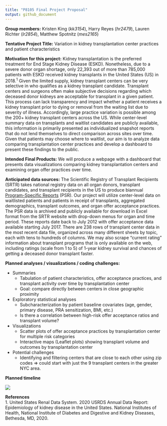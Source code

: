 ```yaml
---
title: "P8105 Final Project Proposal"
output: github_document
---
```


**Group members:** Kristen King (*kk3154*), Harry Reyes (*hr2479*), Lauren Richter (*lr2854*), Matthew Spotnitz (*mes2165*)

**Tentative Project Title:** Variation in kidney transplantation center practices and patient characteristics

**Motivation for this project:** Kidney transplantation is the preferred treatment for End Stage Kidney Disease (ESKD). Nonetheless, due to a severe donor organ shortage, only 22,393 out of more than 785,000 patients with ESKD received kidney transplants in the United States (US) in 2018.^1^ Given the limited supply, kidney transplant centers can be very selective in who qualifies as a kidney transplant candidate. Transplant centers and surgeons often make subjective decisions regarding which deceased donor kidneys are acceptable for transplant in a given patient. This process can lack transparency and impact whether a patient receives a kidney transplant prior to dying or removal from the waiting list due to severity of illness. Accordingly, large practice variation is possible among the 200+ kidney transplant centers across the US. While center-level summary data on transplants and waitlist candidates are publicly available, this information is primarily presented as individualized snapshot reports that do not lend themselves to direct comparison across sites over time. Given that patients may choose where to waitlist, our aim is to analyze data comparing transplantation center practices and develop a dashboard to present these findings to the public.

**Intended Final Products:** We will produce a webpage with a dashboard that presents data visualizations comparing kidney transplantation centers and examining organ offer practices over time.

**Anticipated data sources:** The Scientific Registry of Transplant Recipients (SRTR) takes national registry data on all organ donors, transplant candidates, and transplant recipients in the US to produce biannual [Program-Specific Reports](https://www.srtr.org/reports/program-specific-reports/) (PSR). Our project will utilize center-level data on waitlisted patients and patients in receipt of transplants, aggregated demographics, transplant outcomes, and organ offer acceptance practices. The PSR data is archived and publicly available for download in Excel format from the SRTR website with drop-down menus for organ and time period. These reports date back to July 2012 with offer acceptance data available starting July 2017. There are 238 rows of transplant center data in the most recent data file, organized across many different sheets by topic, each with tens to hundreds of columns. We may also scrape “current rating” information about transplant programs that is only available on the web, including ratings (scale from 1 to 5) of 1-year kidney survival and chances of getting a deceased donor transplant faster.

**Planned analyses / visualizations / coding challenges:**   

* Summaries
  - Tabulation of patient characteristics, offer acceptance practices, and transplant activity over time by transplantation center
  - Goal: compare directly between centers in close geographic proximity
* Exploratory statistical analyses
  - Subcharacterization by patient baseline covariates (age, gender, primary disease, PRA sensitization, BMI, etc.)
  - Is there a correlation between high-risk offer acceptance ratios and transplant volume?
* Visualizations
  - Scatter plots of offer acceptance practices by transplantation center for multiple risk categories
  - Interactive maps (Leaflet plots) showing transplant volume and outcomes by transplantation center
* Potential challenges
  - Identifying and filtering centers that are close to each other using zip codes => could start with just the 9 transplant centers in the greater NYC area.

**Planned timeline**

![ ](../img/timeline.png)

**References**   
1. United States Renal Data System. 2020 USRDS Annual Data Report: Epidemiology of kidney disease in the United States. National Institutes of Health, National Institute of Diabetes and Digestive and Kidney Diseases, Bethesda, MD, 2020.


